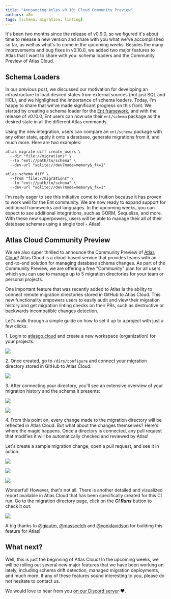 ```yaml
---
title: "Announcing Atlas v0.10: Cloud Community Preview"
authors: a8m
tags: [schema, migration, linting]
---
```



It's been two months since the release of v0.9.0, so we figured it's about time to release a new version and share with
you what we've accomplished so far, as well as what's to come in the upcoming weeks. Besides the many improvements and
bug fixes in v0.10.0, we added two major features to Atlas that I want to share with you: schema loaders and the Community
Preview of Atlas Cloud.

## Schema Loaders

In our previous post, we discussed our motivation for developing an infrastructure to load desired states from external
sources (not just SQL and HCL), and we highlighted the importance of schema loaders. Today, I'm happy to share that we've made
significant progress on this front. We started by creating a schema loader for the [Ent framework](https://entgo.io), and with the
release of v0.10.0, Ent users can now use their `ent/schema` package as the desired state in all the different Atlas
commands.

Using the new integration, users can compare an `ent/schema` package with any other state, apply it onto a database,
generate migrations from it, and much more. Here are two examples:

<Tabs>
<TabItem value="Migrate Diff">

```shell {3}
atlas migrate diff create_users \
  --dir "file://migrations" \
  --to "ent://path/to/schema" \
  --dev-url "sqlite://dev?mode=memory&_fk=1"
```

</TabItem>
<TabItem value="Schema Diff">

```shell {3}
atlas schema diff \
  --from "file://migrations" \
  --to "ent://path/to/schema" \
  --dev-url "sqlite://dev?mode=memory&_fk=1"
```

</TabItem>
</Tabs>

I'm really eager to see this initiative come to fruition because it has proven to work well for the Ent community.
We are now ready to expand support for additional frameworks and languages. In the upcoming weeks,
you can expect to see additional integrations, such as GORM, Sequelize, and more. With these new superpowers,
users will be able to manage their all of their database schemas using a single tool - Atlas!

## Atlas Cloud Community Preview

We are also super thrilled to announce the Community Preview of [Atlas Cloud](https://atlasgo.cloud)! Atlas Cloud is a
cloud-based service that provides teams with an end-to-end solution for managing database schema changes.
As part of the Community Preview, we are offering a free "Community" plan for all users which you can use to
manage up to 5 migration directories for your team or personal projects.

One important feature that was recently added to Atlas is the ability to connect remote migration directories stored in GitHub
to Atlas Cloud. This new functionality empowers users to easily audit and view their migration history and get migration
linting checks on their PRs, such as destructive or backwards incompatible changes detection.

Let's walk through a simple guide on how to set it up to a project with just a few clicks:

1\. Login to [atlasgo.cloud](https://auth.atlasgo.cloud/login) and create a new workspace (organization) for
your projects:

[![](https://atlasgo.io/uploads/images/blog-v010/create-org.png)](https://auth.atlasgo.cloud/login)

2\. Once created, go to `/dirs/configure` and connect your migration directory stored in GitHub to Atlas Cloud:

![](https://atlasgo.io/uploads/images/blog-v010/configure-dir.png)

3\. After connecting your directory, you'll see an extensive overview of your migration history and the schema it
presents:

<Tabs>
<TabItem value="Schema Visualization">

![](https://atlasgo.io/uploads/images/blog-v010/view-dir-erd.png)

</TabItem>

<TabItem value="Schema Definition">

![](https://atlasgo.io/uploads/images/blog-v010/view-dir-sql.png)

</TabItem>
</Tabs>

4\. From this point on, every change made to the migration directory will be reflected in Atlas Cloud. But what about the changes
themselves? Here's where the magic happens. Once a directory is connected, any pull request that modifies it will be
automatically checked and reviewed by Atlas!

Let's create a sample migration change, open a pull request, and see it in action:

<Tabs>
<TabItem value="PR Status">

![](https://atlasgo.io/uploads/images/blog-v010/pr-check.png)

</TabItem>

<TabItem value="Code Annotations">

![](https://atlasgo.io/uploads/images/blog-v010/annotations.png)

</TabItem>
<TabItem value="Report Summary">

![](https://atlasgo.io/uploads/images/blog-v010/report.png)

</TabItem>
</Tabs>

Wonderful! However, that's not all. There is another detailed and visualized report available in Atlas Cloud that has been
specifically created for this CI run. Go to the migration directory page, click on the ___CI Runs___ button to check it out.

![](https://atlasgo.io/uploads/images/blog-v010/ci.png)

A big thanks to [@giautm](https://github.com/giautm), [@masseelch](https://github.com/masseelch) and
[@yonidavidson](https://github.com/yonidavidson) for building this feature for Atlas!

## What next?

Well, this is just the beginning of Atlas Cloud! In the upcoming weeks, we will be rolling out several new major
features that we have been working on lately, including schema drift detection, managed migration deployments,
and much more. If any of these features sound interesting to you, please do not hesitate to contact us.

We would love to hear from you [on our Discord server](https://discord.gg/zZ6sWVg6NT) :heart:.
